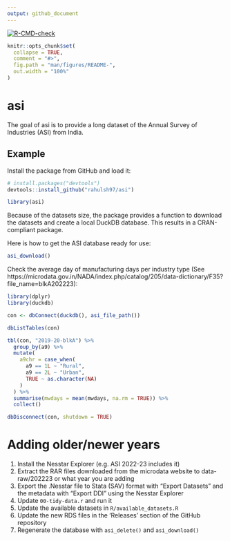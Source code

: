 ```yaml
---
output: github_document
---
```


<!-- README.md is generated from README.Rmd. Please edit that file -->

<!-- badges: start -->
[![R-CMD-check](https://github.com/rahulsh97/asi/actions/workflows/R-CMD-check.yaml/badge.svg)](https://github.com/rahulsh97/asi/actions/workflows/R-CMD-check.yaml)
<!-- badges: end -->

```r
knitr::opts_chunk$set(
  collapse = TRUE,
  comment = "#>",
  fig.path = "man/figures/README-",
  out.width = "100%"
)
```

# asi

The goal of asi is to provide a long dataset of the Annual Survey of Industries (ASI) from India.

## Example

Install the package from GitHub and load it:

```r
# install.packages("devtools")
devtools::install_github("rahulsh97/asi")
```

```r
library(asi)
```

Because of the datasets size, the package provides a function to download the datasets and create a local DuckDB
database. This results in a CRAN-compliant package.

Here is how to get the ASI database ready for use:

```r
asi_download()
```

Check the average day of manufacturing days per industry type (See https://microdata.gov.in/NADA/index.php/catalog/205/data-dictionary/F35?file_name=blkA202223):

```r
library(dplyr)
library(duckdb)

con <- dbConnect(duckdb(), asi_file_path())

dbListTables(con)

tbl(con, "2019-20-blkA") %>%
  group_by(a9) %>%
  mutate(
    a9chr = case_when(
      a9 == 1L ~ "Rural",
      a9 == 2L ~ "Urban",
      TRUE ~ as.character(NA)
    )
  ) %>%
  summarise(mwdays = mean(mwdays, na.rm = TRUE)) %>%
  collect()

dbDisconnect(con, shutdown = TRUE)
```

# Adding older/newer years

1. Install the Nesstar Explorer (e.g. ASI 2022-23 includes it)
2. Extract the RAR files downloaded from the microdata website to data-raw/202223 or what year you are adding
3. Export the .Nesstar file to Stata (SAV) format with "Export Datasets" and the metadata with "Export DDI" using the Nesstar Explorer
4. Update `00-tidy-data.r` and run it
5. Update the available datasets in `R/available_datasets.R`
6. Update the new RDS files in the 'Releases' section of the GitHub repository
7. Regenerate the database with `asi_delete()` and `asi_download()`
